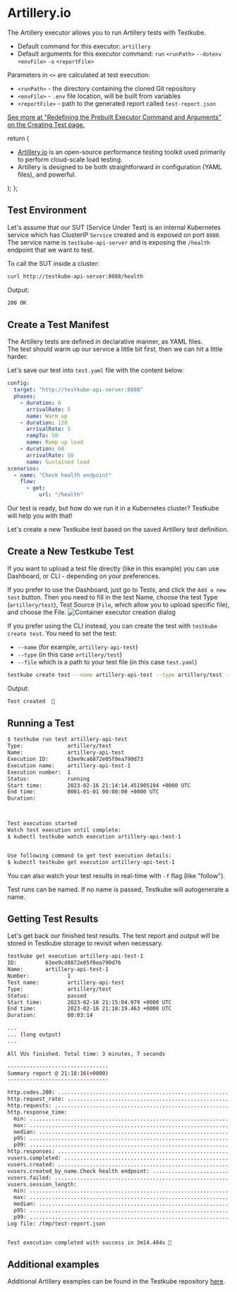 
# Artillery.io

The Artillery executor allows you to run Artillery tests with Testkube.

- Default command for this executor: `artillery`
- Default arguments for this executor command: `run` `<runPath>` `--dotenv` `<envFile>` `-o` `<reportFile>`

Parameters in `<>` are calculated at test execution:

- `<runPath>` - the directory containing the cloned Git repository
- `<envFile>` - `.env` file location, will be built from variables
- `<reportFile>` - path to the generated report called `test-report.json`

[See more at "Redefining the Prebuilt Executor Command and Arguments" on the Creating Test page.](../articles/creating-tests.md#redefining-the-prebuilt-executor-command-and-arguments)

  return (
    <div>
      <Admonition type="info" icon="🎓" title="What is Artillery?">
        <ul>
          <li>
            <a href="https://www.artillery.io/">Artillery.io</a> is an
            open-source performance testing toolkit used primarily to perform
            cloud-scale load testing.
          </li>
          <li>
            Artillery is designed to be both straightforward in configuration
            (YAML files), and powerful.
          </li>
        </ul>
      </Admonition>
    </div>
  );
};

<ExecutorInfo />

## **Test Environment**

Let's assume that our SUT (Service Under Test) is an internal Kubernetes service which has
ClusterIP `Service` created and is exposed on port `8088`. The service name is `testkube-api-server`
and is exposing the `/health` endpoint that we want to test.

To call the SUT inside a cluster:

```bash
curl http://testkube-api-server:8088/health
```

Output:

```bash
200 OK
```

## **Create a Test Manifest**

The Artillery tests are defined in declarative manner, as YAML files.  
The test should warm up our service a little bit first, then we can hit a little harder.

Let's save our test into `test.yaml` file with the content below:

```yaml
config:
  target: "http://testkube-api-server:8088"
  phases:
    - duration: 6
      arrivalRate: 5
      name: Warm up
    - duration: 120
      arrivalRate: 5
      rampTo: 50
      name: Ramp up load
    - duration: 60
      arrivalRate: 50
      name: Sustained load
scenarios:
  - name: "Check health endpoint"
    flow:
      - get:
          url: "/health"
```

Our test is ready, but how do we run it in a Kubernetes cluster? Testkube will help you with that!

Let's create a new Testkube test based on the saved Artillery test definition.

## Create a New Testkube Test

If you want to upload a test file directly (like in this example) you can use Dashboard, or CLI - depending on your preferences.

<Tabs groupId="dashboard-cli">
<TabItem value="dash" label="Dashboard">

If you prefer to use the Dashboard, just go to Tests, and click the `Add a new test` button. Then you need to fill in the test Name, choose the test Type (`artillery/test`), Test Source (`File`, which allow you to upload specific file), and choose the File.
![Container executor creation dialog](../img/dashboard-create-artillery-api-test.png)

</TabItem>

<TabItem value="cli" label="CLI">

If you prefer using the CLI instead, you can create the test with `testkube create test`.
You need to set the test:

- `--name` (for example, `artillery-api-test`)
- `--type` (in this case `artillery/test`)
- `--file` which is a path to your test file (in this case `test.yaml`)

```bash
testkube create test --name artillery-api-test --type artillery/test --file test.yaml
```

Output:

```bash
Test created  🥇
```

</TabItem>
</Tabs>

## Running a Test

```bash
$ testkube run test artillery-api-test
Type:              artillery/test
Name:              artillery-api-test
Execution ID:      63ee9ca6872e05f0ea790d73
Execution name:    artillery-api-test-1
Execution number:  1
Status:            running
Start time:        2023-02-16 21:14:14.451905194 +0000 UTC
End time:          0001-01-01 00:00:00 +0000 UTC
Duration:



Test execution started
Watch test execution until complete:
$ kubectl testkube watch execution artillery-api-test-1


Use following command to get test execution details:
$ kubectl testkube get execution artillery-api-test-1
```

You can also watch your test results in real-time with `-f` flag (like "follow").

Test runs can be named. If no name is passed, Testkube will autogenerate a name.

## Getting Test Results

Let's get back our finished test results. The test report and output will be stored in Testkube storage to revisit when necessary.

```bash
testkube get execution artillery-api-test-1
ID:         63ee9cd8872e05f0ea790d76
Name:       artillery-api-test-1
Number:            1
Test name:         artillery-api-test
Type:              artillery/test
Status:            passed
Start time:        2023-02-16 21:15:04.979 +0000 UTC
End time:          2023-02-16 21:18:19.463 +0000 UTC
Duration:          00:03:14

...
... (long output)
...

All VUs finished. Total time: 3 minutes, 7 seconds

--------------------------------
Summary report @ 21:18:16(+0000)
--------------------------------

http.codes.200: ................................................................ 6330
http.request_rate: ............................................................. 33/sec
http.requests: ................................................................. 6330
http.response_time:
  min: ......................................................................... 0
  max: ......................................................................... 11
  median: ...................................................................... 0
  p95: ......................................................................... 1
  p99: ......................................................................... 2
http.responses: ................................................................ 6330
vusers.completed: .............................................................. 6330
vusers.created: ................................................................ 6330
vusers.created_by_name.Check health endpoint: .................................. 6330
vusers.failed: ................................................................. 0
vusers.session_length:
  min: ......................................................................... 0.9
  max: ......................................................................... 25.6
  median: ...................................................................... 1.3
  p95: ......................................................................... 3.3
  p99: ......................................................................... 9.5
Log file: /tmp/test-report.json


Test execution completed with success in 3m14.484s 🥇

```

## Additional examples

Additional Artillery examples can be found in the Testkube repository [here](https://github.com/kubeshop/testkube/blob/main/test/artillery/executor-smoke/).
